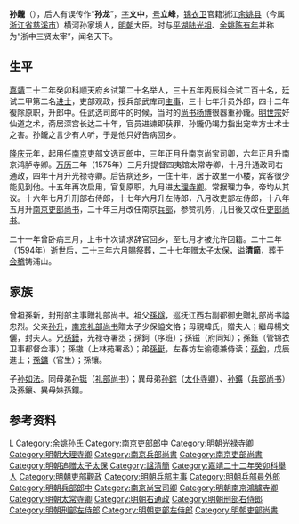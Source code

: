 {{Otheruses|other=名为孙清简的其他人物|孙清简}}
{{明清人物信息框
| 姓名 = 孫鑨
| 原名 =
| 圖片名稱= 
| 圖片大小 =
| 圖片說明 = 
| 最高職務 =吏部尚書
| 國家 = 大明 
| 爵位 =
| 籍貫 = [[浙江|浙江]][[绍兴府|绍兴府]][[餘姚縣|餘姚縣]]
| 族裔 = 
| 字號 = 
| 諡號 =
| 出生日期 = 乙酉年十月十一日
| 出生地點 = 
| 逝世日期 = 萬曆二十二年
| 逝世地點 =
| 墓葬 =
| 配偶 = 娶钱氏，封安人加宜人
| 親屬 = （子）孫如濱、[[孫如法|孫如法]]
| 出身 =
* 嘉靖二十二年癸卯科舉人
* 嘉靖三十五年丙辰科進士
| 經歷 =
| 著作 = 
}}
'''孙鑨'''（{{bd|1525年||1594年|catIdx=S孙}}），后人有误传作“'''孙龙'''”，[[表字|字]]'''文中'''，[[号|号]]'''立峰'''，[[锦衣卫|锦衣卫]]官籍浙江[[余姚县|余姚县]]（今属[[浙江省|浙江省]][[慈溪市|慈溪市]]）横河孙家境人，[[明朝|明朝]]大臣。时与[[平湖縣|平湖]][[陆光祖|陆光祖]]、[[餘姚縣|余姚]][[陈有年|陈有年]]并称为“浙中三贤太宰”，闻名天下。

== 生平 ==
[[嘉靖|嘉靖]]二十二年癸卯科顺天府乡试第二十名举人，三十五年丙辰科会试二百十名，廷试二甲第二名[[进士|进士]]，吏部观政，授兵部武库司[[主事|主事]]，三十七年升员外郎，四十二年復除原职，升郎中。任武选司郎中的时候，当时的[[尚书|尚书]][[杨博|杨博]]很器重孙鑨。[[明世宗|明世宗]]好仙道之术，斋居深宫长达二十年，官员进谏即获罪，孙鑨仍竭力指出宠幸方士术士之害。孙鑨之言少有人听，于是他只好告病回乡。

[[隆庆_(明朝)|隆庆]]元年，起用任[[南京|南京]]吏部文选司郎中，三年正月升南京尚宝司卿，六年正月升南京鸿胪寺卿。[[万历|万历]]三年（1575年）三月升提督四夷馆太常寺卿，十月升通政司右通政，四年十月升光禄寺卿。后告病还乡，一住十年，居于故里一小楼，宾客很少能见到他。十五年再次启用，官复原职，九月进[[大理寺卿|大理寺卿]]。常据理力争，帝均从其议。十六年七月升刑部右侍郎，十七年六月升左侍郎，八月改吏部左侍郎，十八年五月升[[南京|南京]][[吏部尚书|吏部尚书]]，二十年三月改任南京[[兵部|兵部]]，参赞机务，几日後又改任[[吏部|吏部]][[尚书|尚书]]。

二十一年曾卧病三月，上书十次请求辞官回乡，至七月才被允许回籍。二十二年（1594年）逝世后，二十三年六月賜祭葬，二十七年赠[[太子太保|太子太保]]，[[谥|谥]]'''清简'''，葬于[[会稽|会稽]]铸浦山。

==家族==
曾祖孫新，封刑部主事贈礼部尚书。祖父[[孫燧|孫燧]]，巡抚江西右副都御史贈礼部尚书謚忠烈。父亲[[孙升|孙升]]，[[南京|南京]][[礼部|礼部]][[尚书|尚书]]贈太子少保謚文恪；母親韓氏，赠夫人；繼母楊文儷，封夫人。兄[[孫鏌|孫鏌]]，光禄寺署丞；孫鈳（序班）；孫镃（府同知）；孫鈺（管锦衣卫事都督佥事）；孫𨫼（上林苑署丞）；弟[[孫鋌|孫鋌]]，左春坊左谕德兼侍读；[[孫鈞|孫鈞]]，戊辰進士；[[孫鑛|孫鑛]]（官生）；孫镶。

子[[孙如法|孙如法]]。同母弟[[孙铤|孙铤]]（[[礼部|礼部]][[尚书|尚书]]）；異母弟[[孙錝|孙錝]]（[[太仆寺|太仆寺]][[卿|卿]]）、[[孙鑛|孙鑛]]（[[兵部|兵部]][[尚书|尚书]]）及孫鑲、異母妹孫鐶。

== 参考资料 ==
{{reflist}}

{{嘉靖三十五年丙辰科殿試金榜}}

{{Authority control}}

{{DEFAULTSORT:Sun孙}}
[[Category:孫姓|L]]
[[Category:余姚孙氏|Category:余姚孙氏]]
[[Category:南京吏部郎中|Category:南京吏部郎中]]
[[Category:明朝光禄寺卿|Category:明朝光禄寺卿]]
[[Category:明朝大理寺卿|Category:明朝大理寺卿]]
[[Category:南京兵部尚書|Category:南京兵部尚書]]
[[Category:南京吏部尚書|Category:南京吏部尚書]]
[[Category:明朝追赠太子太保|Category:明朝追赠太子太保]]
[[Category:諡清簡|Category:諡清簡]]
[[Category:嘉靖二十二年癸卯科舉人|Category:嘉靖二十二年癸卯科舉人]]
[[Category:明朝吏部觀政|Category:明朝吏部觀政]]
[[Category:明朝兵部主事|Category:明朝兵部主事]]
[[Category:明朝兵部員外郎|Category:明朝兵部員外郎]]
[[Category:明朝兵部郎中|Category:明朝兵部郎中]]
[[Category:南京尚宝司卿|Category:南京尚宝司卿]]
[[Category:明朝南京鴻臚寺卿|Category:明朝南京鴻臚寺卿]]
[[Category:明朝太常寺卿|Category:明朝太常寺卿]]
[[Category:明朝右通政|Category:明朝右通政]]
[[Category:明朝刑部右侍郎|Category:明朝刑部右侍郎]]
[[Category:明朝刑部左侍郎|Category:明朝刑部左侍郎]]
[[Category:明朝吏部左侍郎|Category:明朝吏部左侍郎]]
[[Category:明朝吏部尚書|Category:明朝吏部尚書]]